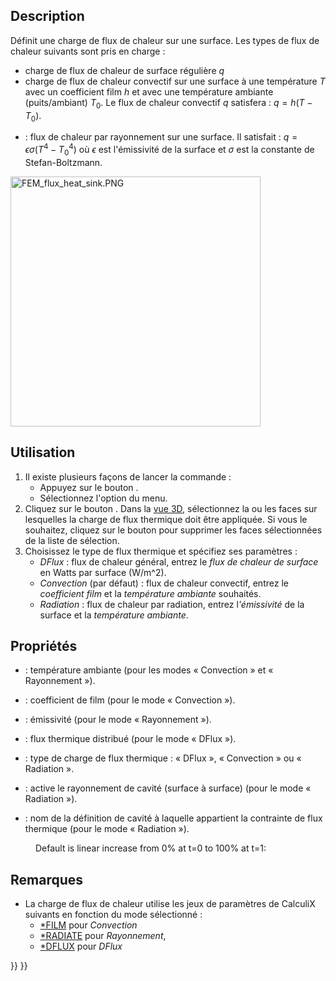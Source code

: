 <languages/>

{{Docnav/fr
|[[FEM_ConstraintInitialTemperature/fr|Température initiale]]
|[[FEM_ConstraintTemperature/fr|Condition limite de température]]
|[[FEM_Workbench/fr|Atelier FEM]]
|IconL=FEM_ConstraintInitialTemperature.svg
|IconR=FEM_ConstraintTemperature.svg
|IconC=Workbench_FEM.svg
}}

{{GuiCommandContainer
|
{{GuiCommand/fr
|Name=FEM ConstraintHeatflux
|Name/fr=FEM Charge de flux de chaleur
|MenuLocation=Modèle → Conditions limites et charges thermiques → Charge de flux de chaleur
|Workbenches=[[FEM_Workbench/fr|FEM]]
|SeeAlso=[[FEM_tutorial/fr|FEM Tutoriel]]
}}
{{GuiCommandFemInfo/fr
|Solvers=CalculiX, Elmer
}}
}}

==Description==

Définit une charge de flux de chaleur sur une surface. Les types de flux de chaleur suivants sont pris en charge :
* charge de flux de chaleur de surface régulière <math>q</math>
* charge de flux de chaleur convectif sur une surface à une température <math>T</math> avec un coefficient film <math>h</math> et avec une température ambiante (puits/ambiant) <math>T_{0}</math>. Le flux de chaleur convectif <math>q</math> satisfera : <math>q=h(T-T_{0})</math>.
* {{Version/fr|1.0}} : flux de chaleur par rayonnement sur une surface. Il satisfait : <math>q=\epsilon \sigma(T^{4}-T_{0}^{4})</math> où <math>\epsilon</math> est l'émissivité de la surface et <math>\sigma</math> est la constante de Stefan-Boltzmann.

[[Image:FEM_flux_heat_sink.PNG|400px]]
{{Caption|Radiateur avec flux de chaleur convectif sur les surfaces exposées à l'air}}

<span id="Usage"></span>
==Utilisation==

# Il existe plusieurs façons de lancer la commande :
#* Appuyez sur le bouton {{Button|[[Image:FEM_ConstraintHeatflux.svg|16px]] [[FEM_ConstraintHeatflux/fr|Charge de flux de chaleur]]}}.
#* Sélectionnez l'option {{MenuCommand|Modèle → Conditions limites et charges thermiques → [[Image:FEM_ConstraintHeatflux.svg|16px]] Charge de flux de chaleur}} du menu.
# Cliquez sur le bouton {{Button|Ajouter}}. Dans la [[3D_view/fr|vue 3D]], sélectionnez la ou les faces sur lesquelles la charge de flux thermique doit être appliquée. Si vous le souhaitez, cliquez sur le bouton {{Button|Supprimer}} pour supprimer les faces sélectionnées de la liste de sélection.
# Choisissez le type de flux thermique et spécifiez ses paramètres :
#* ''DFlux'' : flux de chaleur général, entrez le ''flux de chaleur de surface'' en Watts par surface (W/m^2).
#* ''Convection'' (par défaut) : flux de chaleur convectif, entrez le ''coefficient film'' et la ''température ambiante'' souhaités.
#* ''Radiation'' : flux de chaleur par radiation, entrez l'''émissivité'' de la surface et la ''température ambiante''. {{Version/fr|1.0}}

<span id="Properties"></span>
==Propriétés==

<div class="mw-translate-fuzzy">
* {{PropertyData|Ambient Temp}} : température ambiante (pour les modes « Convection » et « Rayonnement »).
* {{PropertyData|Film Coef}} : coefficient de film (pour le mode « Convection »).
* {{PropertyData|Emissivity}} : émissivité (pour le mode « Rayonnement »).
* {{PropertyData|DFlux}} : flux thermique distribué (pour le mode « DFlux »).
* {{PropertyData|Constraint Type}} : type de charge de flux thermique : « DFlux », « Convection » ou « Radiation ».
* {{PropertyData|Cavity Radiation}} : active le rayonnement de cavité (surface à surface) (pour le mode « Radiation »). {{Version/fr|1.1}}
* {{PropertyData|Cavity Name}} : nom de la définition de cavité à laquelle appartient la contrainte de flux thermique (pour le mode « Radiation »). {{Version/fr|1.1}}
</div>

: {{Code|lang=text|code=
time_1, amplitude_value_1
...
}}

<div lang="en" dir="ltr" class="mw-content-ltr">
: Default is linear increase from 0% at t=0 to 100% at t=1:
</div>

: {{Code|lang=text|code=
0, 0
1, 1
}}

<span id="Notes"></span>
==Remarques==

* La charge de flux de chaleur utilise les jeux de paramètres de CalculiX suivants en fonction du mode sélectionné :
** [http://web.mit.edu/calculix_v2.7/CalculiX/ccx_2.7/doc/ccx/node203.html *FILM] pour ''Convection''
** [http://web.mit.edu/calculix_v2.7/CalculiX/ccx_2.7/doc/ccx/node234.html *RADIATE] pour ''Rayonnement'', {{Version/fr|1.0}}
** [http://web.mit.edu/calculix_v2.7/CalculiX/ccx_2.7/doc/ccx/node188.html *DFLUX] pour ''DFlux''


{{Docnav/fr
|[[FEM_ConstraintInitialTemperature/fr|Température initiale]]
|[[FEM_ConstraintTemperature/fr|Condition limite de température]]
|[[FEM_Workbench/fr|Atelier FEM]]
|IconL=FEM_ConstraintInitialTemperature.svg
|IconR=FEM_ConstraintTemperature.svg
|IconC=Workbench_FEM.svg
}}

{{FEM Tools navi{{#translation:}}}}
{{Userdocnavi{{#translation:}}}}